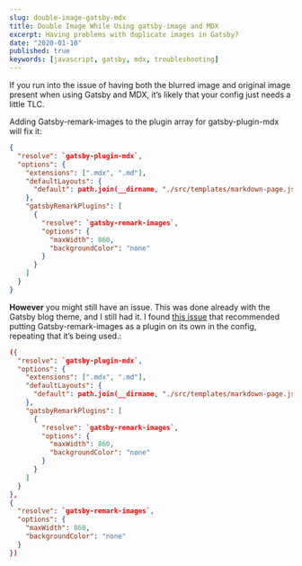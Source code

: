```yaml
---
slug: double-image-gatsby-mdx
title: Double Image While Using gatsby-image and MDX
excerpt: Having problems with duplicate images in Gatsby?
date: "2020-01-10"
published: true
keywords: [javascript, gatsby, mdx, troubleshooting]
---
```


If you run into the issue of having both the blurred image and original image
present when using Gatsby and MDX, it’s likely that your config just needs a
little TLC.

Adding Gatsby-remark-images to the plugin array for gatsby-plugin-mdx will fix
it:

```json
{
  "resolve": `gatsby-plugin-mdx`,
  "options": {
    "extensions": [".mdx", ".md"],
    "defaultLayouts": {
      "default": path.join(__dirname, "./src/templates/markdown-page.js")
    },
    "gatsbyRemarkPlugins": [
      {
        "resolve": `gatsby-remark-images`,
        "options": {
          "maxWidth": 860,
          "backgroundColor": "none"
        }
      }
    ]
  }
}
```

**However** you might still have an issue. This was done already with the Gatsby
blog theme, and I still had it. I found
[this issue](https://github.com/gatsbyjs/gatsby/issues/15486) that recommended
putting Gatsby-remark-images as a plugin on its own in the config, repeating
that it’s being used.:

```json
({
  "resolve": `gatsby-plugin-mdx`,
  "options": {
    "extensions": [".mdx", ".md"],
    "defaultLayouts": {
      "default": path.join(__dirname, "./src/templates/markdown-page.js")
    },
    "gatsbyRemarkPlugins": [
      {
        "resolve": `gatsby-remark-images`,
        "options": {
          "maxWidth": 860,
          "backgroundColor": "none"
        }
      }
    ]
  }
},
{
  "resolve": `gatsby-remark-images`,
  "options": {
    "maxWidth": 860,
    "backgroundColor": "none"
  }
})
```

